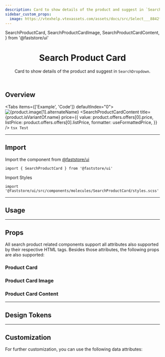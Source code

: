```yaml
---
description: Card to show details of the product and suggest in `SearchDropdown`.
sidebar_custom_props:
  image: https://vtexhelp.vtexassets.com/assets/docs/src/Select___8842f3b6522c3e8db0a887b3f216a6ab.png
---
```


  SearchProductCard,
  SearchProductCardImage,
  SearchProductCardContent,
} from '@faststore/ui'


<header>

# Search Product Card

Card to show details of the product and suggest in `SearchDropdown`.

</header>

## Overview

<Tabs items={['Example', 'Code']} defaultIndex="0">
  <Tab>
    <OverviewSection>
      <SearchProductCard>
        <SearchProductCardImage>
          <img
            data-fs-image
            src={product.image[1].url}
            alt={product.image[1].alternateName}
          />
        </SearchProductCardImage>
        <SearchProductCardContent
          title={product.isVariantOf.name}
          price={{
            value: product.offers.offers[0].price,
            listPrice: product.offers.offers[0].listPrice,
            formatter: useFormattedPrice,
          }}
        />
      </SearchProductCard>
    </OverviewSection>
  </Tab>
  <Tab>```tsx Test ```</Tab>
</Tabs>

---

## Import

Import the component from <a href="https://www.faststore.dev/reference/ui/get-started-faststore-ui">@faststore/ui</a>

```tsx
import { SearchProductCard } from '@faststore/ui'
```

Import Styles

```tsx
import '@faststore/ui/src/components/molecules/SearchProductCard/styles.scss'
```

---

## Usage

---

## Props

All search product related components support all attributes also supported by their respective HTML tags. Besides those attributes, the following props are also supported:

### Product Card

<PropsSection name="SearchProductCard" />

### Product Card Image

<PropsSection name="SearchProductCardImage" />

### Product Card Content

<PropsSection name="SearchProductCardContent" />

---

## Design Tokens

---

## Customization

For further customization, you can use the following data attributes:

